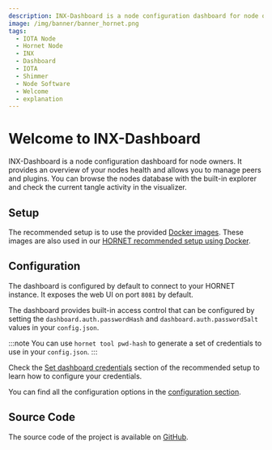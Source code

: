 ```yaml
---
description: INX-Dashboard is a node configuration dashboard for node owners.
image: /img/banner/banner_hornet.png
tags:
  - IOTA Node
  - Hornet Node
  - INX
  - Dashboard
  - IOTA
  - Shimmer
  - Node Software
  - Welcome
  - explanation
---
```


# Welcome to INX-Dashboard

INX-Dashboard is a node configuration dashboard for node owners.
It provides an overview of your nodes health and allows you to manage peers and plugins.
You can browse the nodes database with the built-in explorer and check the current tangle activity in the visualizer.

## Setup

The recommended setup is to use the provided [Docker images](https://hub.docker.com/r/iotaledger/inx-dashboard).
These images are also used in our [HORNET recommended setup using Docker](http://wiki.iota.org/hornet/develop/how_tos/using_docker).

## Configuration

The dashboard is configured by default to connect to your HORNET instance.
It exposes the web UI on port `8081` by default.

The dashboard provides built-in access control that can be configured by setting the `dashboard.auth.passwordHash` and `dashboard.auth.passwordSalt` values in your `config.json`.

:::note
You can use `hornet tool pwd-hash` to generate a set of credentials to use in your `config.json`.
:::

Check the [Set dashboard credentials](http://wiki.iota.org/hornet/develop/how_tos/using_docker#4-set-dashboard-credentials) section of the recommended setup to learn how to configure your credentials.

You can find all the configuration options in the [configuration section](configuration.md).

## Source Code

The source code of the project is available on [GitHub](https://github.com/iotaledger/inx-dashboard).
